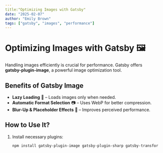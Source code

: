 ```yaml
---
title:"Optimizing Images with Gatsby"
date: "2025-02-07"
author: "Emily Brown"
tags: ["gatsby", "images", "performance"]
---
```



# Optimizing Images with Gatsby 🖼️

Handling images efficiently is crucial for performance. Gatsby offers **gatsby-plugin-image**, a powerful image optimization tool.

## Benefits of Gatsby Image
- **Lazy Loading** 🚀 – Loads images only when needed.
- **Automatic Format Selection** 📷 – Uses WebP for better compression.
- **Blur-Up & Placeholder Effects** 🎨 – Improves perceived performance.

## How to Use It?
1. Install necessary plugins:
   ```bash
   npm install gatsby-plugin-image gatsby-plugin-sharp gatsby-transformer-sharp
